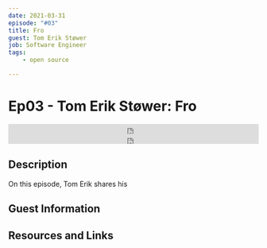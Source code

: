 ```yaml
---
date: 2021-03-31
episode: "#03"
title: Fro
guest: Tom Erik Støwer
job: Software Engineer
tags:
    - open source

---
```


# Ep03 - Tom Erik Støwer: Fro
<div class="soundcloud-iframe">
    <iframe class="mb-0" width="100%" height="20" scrolling="no" frameborder="no" allow="autoplay" src=https://w.soundcloud.com/player/?url=https%3A//api.soundcloud.com/tracks/1030725547&color=%23fc4056&inverse=true&auto_play=false&show_user=true"></iframe>
</div>

<div class="soundcloud-iframe">
    <iframe class="mb-0" width="100%" height="20" scrolling="no" frameborder="no" allow="autoplay" src="https://w.soundcloud.com/player/?url=https%3A//api.soundcloud.com/tracks/956435800&color=%23fc4056&inverse=true&auto_play=false&show_user=true"></iframe>
</div>

## Description

On this episode, Tom Erik shares his
## Guest Information


## Resources and Links

